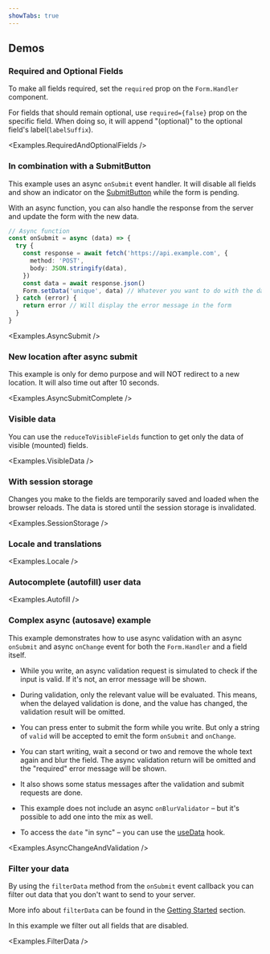 ```yaml
---
showTabs: true
---
```



## Demos

### Required and Optional Fields

To make all fields required, set the `required` prop on the `Form.Handler` component.

For fields that should remain optional, use `required={false}` prop on the specific field. When doing so, it will append "(optional)" to the optional field's label(`labelSuffix`).

<Examples.RequiredAndOptionalFields />

### In combination with a SubmitButton

This example uses an async `onSubmit` event handler. It will disable all fields and show an indicator on the [SubmitButton](/uilib/extensions/forms/Form/SubmitButton/) while the form is pending.

With an async function, you can also handle the response from the server and update the form with the new data.

```ts
// Async function
const onSubmit = async (data) => {
  try {
    const response = await fetch('https://api.example.com', {
      method: 'POST',
      body: JSON.stringify(data),
    })
    const data = await response.json()
    Form.setData('unique', data) // Whatever you want to do with the data
  } catch (error) {
    return error // Will display the error message in the form
  }
}
```

<Examples.AsyncSubmit />

### New location after async submit

This example is only for demo purpose and will NOT redirect to a new location. It will also time out after 10 seconds.

<Examples.AsyncSubmitComplete />

### Visible data

You can use the `reduceToVisibleFields` function to get only the data of visible (mounted) fields.

<Examples.VisibleData />

### With session storage

Changes you make to the fields are temporarily saved and loaded
when the browser reloads. The data is stored until the session storage is invalidated.

<Examples.SessionStorage />

### Locale and translations

<Examples.Locale />

### Autocomplete (autofill) user data

<Examples.Autofill />

### Complex async (autosave) example

This example demonstrates how to use async validation with an async `onSubmit` and async `onChange` event for both the `Form.Handler` and a field itself.

- While you write, an async validation request is simulated to check if the input is valid. If it's not, an error message will be shown.

- During validation, only the relevant value will be evaluated. This means, when the delayed validation is done, and the value has changed, the validation result will be omitted.

- You can press enter to submit the form while you write. But only a string of `valid` will be accepted to emit the form `onSubmit` and `onChange`.

- You can start writing, wait a second or two and remove the whole text again and blur the field. The async validation return will be omitted and the "required" error message will be shown.

- It also shows some status messages after the validation and submit requests are done.

- This example does not include an async `onBlurValidator` – but it's possible to add one into the mix as well.

- To access the `date` "in sync" – you can use the [useData](/uilib/extensions/forms/Form/useData/) hook.

<Examples.AsyncChangeAndValidation />

### Filter your data

By using the `filterData` method from the `onSubmit` event callback you can filter out data that you don't want to send to your server.

More info about `filterData` can be found in the [Getting Started](/uilib/extensions/forms/getting-started/#filter-data) section.

In this example we filter out all fields that are disabled.

<Examples.FilterData />
